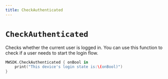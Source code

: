 ```yaml
---
title: CheckAuthenticated
---
```


# `CheckAuthenticated`

Checks whether the current user is logged in. You can use this function to check if a user needs to start the login flow.

```swift
MWSDK.CheckAuthenticated { onBool in
    print("This device's login state is:\(onBool)")
}
```
